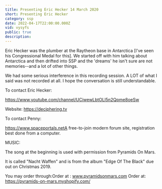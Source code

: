 ```yaml
---
title: Presenting Eric Hecker 14 March 2020
short: Presenting Eric Hecker
category: ssp
date: 2022-04-17T22:00:00.000Z
vid: vysyfs
public: true
description:
---
```

Eric Hecker was the plumber at the Raytheon base in Antarctica [I've seen his Congressional Medal for this]. We started off with him talking about Antarctica and then drifted into SSP and the 'dreams' he isn't sure are not memories--and a lot of other things.

We had some serious interference in this recording session. A LOT of what I said was not recorded at all. I hope the conversation is still understandable.

To contact Eric Hecker:

https://www.youtube.com/channel/UCiwewLbtOLl5n2Qpme8oeSw

Website: https://deciphering.tv

To contact Penny:

https://www.spaceportals.netA free-to-join modern forum site, registration best done from a computer.

MUSIC:

The song at the beginning is used with permission from Pyramids On Mars.

It is called "Nacht Waffen" and is from the album "Edge Of The Black" due out on Christmas 2019.

You may order through:Order at : www.pyramidsonmars.com Order at: https://pyramids-on-mars.myshopify.com/
